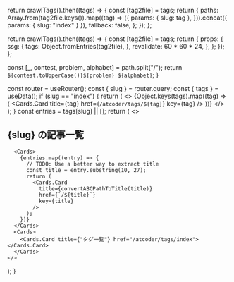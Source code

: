 
  return crawlTags().then((tags) => {
    const [tag2file] = tags;
    return {
      paths: Array.from(tag2file.keys()).map((tag) => ({
        params: { slug: tag },
      })).concat({ params: { slug: "index" } }),
      fallback: false,
    };
  });
};

  return crawlTags().then((tags) => {
    const [tag2file] = tags;
    return {
      props: {
        ssg: {
          tags: Object.fromEntries(tag2file),
        },
        revalidate: 60 * 60 * 24,
      },
    };
  });
};

  const [_, contest, problem, alphabet] = path.split("/");
  return `${contest.toUpperCase()}${problem} ${alphabet}`;
}

  const router = useRouter();
  const { slug } = router.query;
  const { tags } = useData();
  if (slug == "index") {
    return (
      <>
        <Cards>
          {Object.keys(tags).map((tag) => (
            <Cards.Card
              title={tag}
              href={`/atcoder/tags/${tag}`}
              key={tag}
            />
          ))}
          </Cards>
      </>
    );
  }
  const entries = tags[slug] || [];
  return (
    <>
      <h2 >
        <b>{slug}</b> の記事一覧
      </h2>

      <Cards>
        {entries.map((entry) => {
          // TODO: Use a better way to extract title
          const title = entry.substring(10, 27);
          return (
            <Cards.Card
              title={convertABCPathToTitle(title)}
              href={`/${title}`}
              key={title}
            />
          );
        })}
      </Cards>
      <Cards>
        <Cards.Card title={"タグ一覧"} href="/atcoder/tags/index"></Cards.Card>
      </Cards>
    </>

);
}

<Entries />
